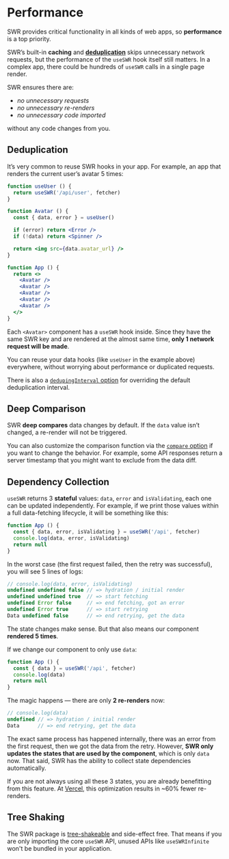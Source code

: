 # Performance

SWR provides critical functionality in all kinds of web apps, so **performance** is a top priority. 

SWR’s built-in **caching** and **[deduplication](/advanced/performance#deduplication)** skips unnecessary network requests, but 
the performance of the `useSWR` hook itself still matters. In a complex app, there could be hundreds of `useSWR` calls in a single page render.

SWR ensures there are:
- _no unnecessary requests_
- _no unnecessary re-renders_
- _no unnecessary code imported_

without any code changes from you.

## Deduplication

It’s very common to reuse SWR hooks in your app. For example, an app that renders the current user’s avatar 5 times:

```jsx
function useUser () {
  return useSWR('/api/user', fetcher)
}

function Avatar () {
  const { data, error } = useUser()

  if (error) return <Error />
  if (!data) return <Spinner />

  return <img src={data.avatar_url} />
}

function App () {
  return <>
    <Avatar />
    <Avatar />
    <Avatar />
    <Avatar />
    <Avatar />
  </>
}
```

Each `<Avatar>` component has a `useSWR` hook inside. Since they have the same SWR key and are rendered at the almost same time, **only 1 network request will be made**.

You can reuse your data hooks (like `useUser` in the example above) everywhere, without worrying about performance or duplicated requests.

There is also a [`dedupingInterval` option](/docs/options) for overriding the default deduplication interval.

## Deep Comparison

SWR **deep compares** data changes by default. If the `data` value isn’t changed, a re-render will not be triggered.

You can also customize the comparison function via the [`compare` option](/docs/options) if you want to change the behavior. 
For example, some API responses return a server timestamp that you might want to exclude from the data diff.

## Dependency Collection

`useSWR` returns 3 **stateful** values: `data`, `error` and `isValidating`, each one can be updated independently.
For example, if we print those values within a full data-fetching lifecycle, it will be something like this:

```jsx
function App () {
  const { data, error, isValidating } = useSWR('/api', fetcher)
  console.log(data, error, isValidating)
  return null
}
```

In the worst case (the first request failed, then the retry was successful), you will see 5 lines of logs:

```js
// console.log(data, error, isValidating)
undefined undefined false // => hydration / initial render
undefined undefined true  // => start fetching
undefined Error false     // => end fetching, got an error
undefined Error true      // => start retrying
Data undefined false      // => end retrying, get the data
```

The state changes make sense. But that also means our component **rendered 5 times**.

If we change our component to only use `data`:

```jsx
function App () {
  const { data } = useSWR('/api', fetcher)
  console.log(data)
  return null
}
```

The magic happens — there are only **2 re-renders** now:

```js
// console.log(data)
undefined // => hydration / initial render
Data      // => end retrying, get the data
```

The exact same process has happened internally, there was an error from the first request, then we got the data from the retry.
However, **SWR only updates the states that are used by the component**, which is only `data` now. 
That said, SWR has the ability to collect state dependencies automatically.

If you are not always using all these 3 states, you are already benefitting from this feature. 
At [Vercel](https://vercel.com), this optimization results in ~60% fewer re-renders.

## Tree Shaking

The SWR package is [tree-shakeable](https://webpack.js.org/guides/tree-shaking) and side-effect free. 
That means if you are only importing the core `useSWR` API, unused APIs like `useSWRInfinite` won't be bundled in your application.
